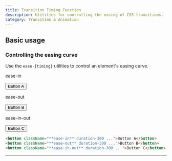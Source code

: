 ```yaml
---
title: Transition Timing Function
description: Utilities for controlling the easing of CSS transitions.
category: Transition & Animation
---
```



## Basic usage

### Controlling the easing curve

Use the `ease-{timing}` utilities to control an element's easing curve.

<Example hint="Hover each button to see the expected behaviour">
  <div className="flex flex-col sm:flex-row gap-8 sm:gap-0 justify-around text-white text-sm font-bold leading-6">
    <div className="flex flex-col items-center shrink-0">
      <p className="font-medium text-sm text-slate-500 font-mono text-center mb-3 dark:text-slate-400">ease-in</p>
      <button className="px-4 py-2 font-semibold text-sm bg-sky-500 text-white rounded-md shadow-sm hover:scale-125 ease-in duration-300">Button A</button>
    </div>
    <div className="flex flex-col items-center shrink-0">
      <p className="font-medium text-sm text-slate-500 font-mono text-center mb-3 dark:text-slate-400">ease-out</p>
      <button className="px-4 py-2 font-semibold text-sm bg-sky-500 text-white rounded-md shadow-sm hover:scale-125 ease-out duration-300">Button B</button>
    </div>
    <div className="flex flex-col items-center shrink-0">
      <p className="font-medium text-sm text-slate-500 font-mono text-center mb-3 dark:text-slate-400">ease-in-out</p>
      <button className="px-4 py-2 font-semibold text-sm bg-sky-500 text-white rounded-md shadow-sm hover:scale-125 ease-in-out duration-300">Button C</button>
    </div>
  </div>
</Example>

```html
<button className="**ease-in** duration-300 ...">Button A</button>
<button className="**ease-out** duration-300 ...">Button B</button>
<button className="**ease-in-out** duration-300 ...">Button C</button>
```

---
